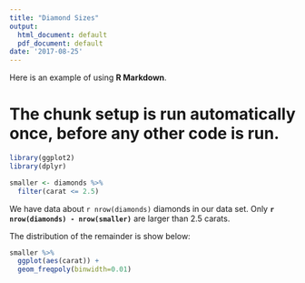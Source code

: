 ```yaml
---
title: "Diamond Sizes"
output:
  html_document: default
  pdf_document: default
date: '2017-08-25'
---
```


Here is an example of using **R Markdown**.

# The chunk setup is run automatically once, before any other code is run.
```r
library(ggplot2)
library(dplyr)
```



```r
smaller <- diamonds %>% 
  filter(carat <= 2.5)
```

We have data about `r nrow(diamonds)` 
diamonds in our data set.
Only **`r nrow(diamonds) - nrow(smaller)`** 
are larger than 2.5 carats.

The distribution of the remainder is show below:

```r
smaller %>% 
  ggplot(aes(carat)) +
  geom_freqpoly(binwidth=0.01)

```

